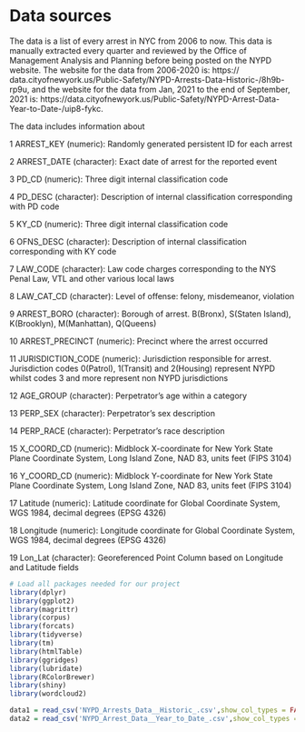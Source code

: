 # Data sources


The data is a list of every arrest in NYC from 2006 to now. This data is manually extracted every quarter and reviewed by the Office of Management Analysis and Planning before being posted on the NYPD website. The website for the data from 2006-2020 is: https:// data.cityofnewyork.us/Public-Safety/NYPD-Arrests-Data-Historic-/8h9b-rp9u, and the website for the data from Jan, 2021 to the end of September, 2021 is: https://data.cityofnewyork.us/Public-Safety/NYPD-Arrest-Data-Year-to-Date-/uip8-fykc.

The data includes information about 

1 ARREST_KEY (numeric): Randomly generated persistent ID for each arrest

2 ARREST_DATE (character): Exact date of arrest for the reported event 

3 PD_CD (numeric): Three digit internal classification code 

4 PD_DESC (character): Description of internal classification corresponding with PD code 

5 KY_CD (numeric): Three digit internal classification code

6 OFNS_DESC (character): Description of internal classification corresponding with KY code

7 LAW_CODE (character): Law code charges corresponding to the NYS Penal Law, VTL and other various local laws

8 LAW_CAT_CD (character): Level of offense: felony, misdemeanor, violation

9 ARREST_BORO (character): Borough of arrest. B(Bronx), S(Staten Island), K(Brooklyn), M(Manhattan), Q(Queens)

10 ARREST_PRECINCT (numeric): Precinct where the arrest occurred

11 JURISDICTION_CODE (numeric): Jurisdiction responsible for arrest. Jurisdiction codes 0(Patrol), 1(Transit) and 2(Housing) represent NYPD whilst codes 3 and more represent non NYPD jurisdictions

12 AGE_GROUP (character): Perpetrator’s age within a category

13 PERP_SEX (character): Perpetrator’s sex description

14 PERP_RACE (character): Perpetrator’s race description

15 X_COORD_CD (numeric): Midblock X-coordinate for New York State Plane Coordinate System, Long Island Zone, NAD 83, units feet (FIPS 3104)

16 Y_COORD_CD (numeric): Midblock Y-coordinate for New York State Plane Coordinate System, Long Island Zone, NAD 83, units feet (FIPS 3104)

17 Latitude (numeric): Latitude coordinate for Global Coordinate System, WGS 1984, decimal degrees (EPSG 4326)

18 Longitude (numeric): Longitude coordinate for Global Coordinate System, WGS 1984, decimal degrees (EPSG 4326)

19 Lon_Lat (character): Georeferenced Point Column based on Longitude and Latitude fields

```r
# Load all packages needed for our project
library(dplyr)
library(ggplot2)
library(magrittr)
library(corpus)
library(forcats)
library(tidyverse)
library(tm)
library(htmlTable)
library(ggridges)
library(lubridate)
library(RColorBrewer)
library(shiny)
library(wordcloud2)
```

```r
data1 = read_csv('NYPD_Arrests_Data__Historic_.csv',show_col_types = FALSE)
data2 = read_csv('NYPD_Arrest_Data__Year_to_Date_.csv',show_col_types = FALSE)
```
